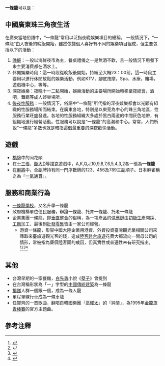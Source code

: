 '''一條龍'''可以是：

== 中國廣東珠三角夜生活 ==
在廣東當地俗語中，“一條龍”常用以泛指夜晚娛樂項目的總稱。
一般情況下，“一條龍”由入夜後的晚飯開始，雖然依據個人喜好有不同的娛樂項目組成，但主要包括以下的活動：
# [[晚飯|晚飯]]：一般以海鮮夜市為主，餐桌禮儀之一是無酒不歡，且一般情況下用餐下來主要消費都在酒水上。
# 休閒娛樂時段：這一時段從晚飯後開始，持續至大概23：00前。這一時段主要用以進行休閒放鬆的娛樂活動，例如KTV，腳底按摩，Spa，水療，賭場，遊戲機中心，等等。
# 深夜娛樂：夜晚十一二點開始，娛樂活動的主要場所開始轉移至夜總會，酒吧，舞廳等成人娛樂場所。
# [[性服務|後夜性服務]]：一般情況下，俗語中“一條龍”所代指的深夜娛樂都會以光顧有組織的性服務場所而結束。在廣東各地，特別是以東莞為中心的珠三角地區，性服務行業旺盛發達。各地的性服務組織大多處於黑白兩道的中間灰色地帶，有組織地進行經營活動。性服務可以說是“一條龍”的高潮和中心。常常，人們所說“一條龍”多數也就是暗指這個最重要的深夜歡愉活動。

==遊戲==
* [[橋牌|橋牌]]中的同花順
* 在[[十三張|十三張]]、[[鋤大D|鋤大D]]等[[撲克|撲克]]遊戲中，A,K,Q,J,10,9,8,7,6,5,4,3,2各一張為'''一條龍'''
* 在[[麻將|麻將]]中，全副牌持有同一門序數牌的123、456及789三副順子。日本麻雀稱之為「[[一氣通貫|一氣通貫]]」。

==服務和商業行為==
* [[一條龍學校|一條龍學校]]，又名升學一條龍
* 政府機構單位便民服務，辦證一條龍、托育一條龍、托老一條龍
* 企業集團一條龍，即[[垂直整合|垂直整合]]的俗稱，為一項產品的[[供應鏈|供應鏈]]由[[第一產業|初級生產]]開採、[[工廠|工廠]]加工、最後到[[批發|批發]][[零售|零售]]皆由一家公司經營。
** 港資一條龍，形容中國大陸企業用港資、外資投資臺灣觀光業相關公司來賺取來臺旅遊觀光客的錢，造成[[陸客赴台旅遊|陸客赴台旅遊]]花費大都流向一間母公司的情形，常被指為廉價陸客團的成因，但真實性或普遍性未有研究指出。<ref>{{cite news |url = http://news.ltn.com.tw/news/politics/paper/325443 |title = 中資轉外資 搶攻台灣旅遊市場 |date = 2009-08-07 |author = 李文儀 |location = 台北 |language = zh-tw |accessdate = 2014-05-05 |archive-date = 2020-11-05 |archive-url = https://web.archive.org/web/20201105121347/https://news.ltn.com.tw/news/politics/paper/325443 }}</ref><ref>{{cite news | url = http://www.nownews.com/n/2013/03/21/307008 | title = 錢留台灣！國稅局鎖定「港資一條龍」全天候駐點稽查 | author = 曹逸雯 | date = 2013年3月21日 | 5 =  | location = 臺北 | language = zh-tw | 8 =  | work = NowNews | accessdate = 2014-05-05 | archive-date = 2016-08-09 | archive-url = https://web.archive.org/web/20160809201053/http://www.nownews.com/n/2013/03/21/307008 }}</ref><ref>{{Cite web|url=http://www.bbc.com/zhongwen/trad/china/2016/07/160724_ana_taiwan_travel_tour|title=觀察：不做「一條龍」的台灣旅行社如何靠陸客團賺錢？ - BBC 中文网|accessdate=2016-07-27|author=劉子維|date=2016-07-24|publisher=BBC中文網|language=zh-TW|archive-date=2019-05-14|archive-url=https://web.archive.org/web/20190514165925/https://www.bbc.com/zhongwen/trad/china/2016/07/160724_ana_taiwan_travel_tour}}</ref><ref>{{Cite web|url=http://www.appledaily.com.tw/realtimenews/article/new/20160727/915953/|title=【壹週刊】陸客一條龍推手　寶得利董座張雅琍起底 即時新聞|accessdate=2016-07-27|author=黃士庭|date=2016-07-27|publisher=蘋果日報|language=zh-TW|archive-date=2016-11-30|archive-url=https://web.archive.org/web/20161130124844/http://www.appledaily.com.tw/realtimenews/article/new/20160727/915953/}}</ref>

==其他==
* 台灣早期的一家餐館，[[白先勇|白先勇]]小說《[[孽子|孽子]]》曾提到
* 在台灣稱形狀為「一」字型的[[中國|中國]][[傳統|傳統]][[建築|建築]]為一條龍
* [[排隊|排隊]]人群一個跟一個，成為一條人龍
* 單程單線行車成為一條車龍
* 任賢齊的一首歌曲，翻唱自韓國樂團「[[高耀太|高耀太]]」的「純情」，為1995年[[金龍旗青棒賽|金龍旗青棒賽]]的官方主題曲。

==參考注釋==
{{Reflist}}

{{disambig|Cat=三字消歧義}}